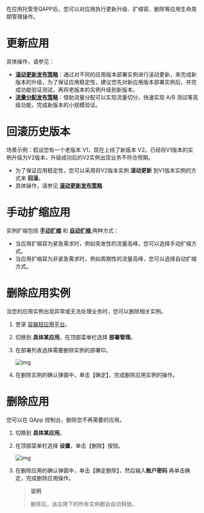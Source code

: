 在应用托管至QAPP后，您可以对应用执行更新升级、扩缩容、删除等应用生命周期管理操作。



# **更新应用**

具体操作，请参见：

- [**滚动更新发布策略**](/qapp/development_guidelines/12329/scroll-to-update)：通过对不同的应用版本部署实例进行滚动更新，来完成新版本的升级，为了保证应用稳定性，建议您先对新应用版本部署实例后，并完成功能验证测试，再将老版本的实例升级到新版本。
- [**流量分配发布策略**](/qapp/development_guidelines/12331/flow-distribution01)：借助流量分配可以实现流量切分，快速实现 A/B 测试等高级功能，完成新版本的小规模验证。



# **回滚历史版本**

场景示例：假设您有一个老版本 V1，现在上线了新版本 V2。已经将V1版本的实例升级为V2版本，升级成功后的V2实例出现业务不符合预期。

- 为了保证应用稳定性，您可以采用将V2版本实例 **滚动更新** 到V1版本实例的方式来 **回滚**。
- 具体操作，请参见 [**滚动更新发布策略**](/qapp/development_guidelines/12329/scroll-to-update)



# **手动扩缩应用**

实例扩缩包括 [**手动扩缩**](/qapp/development_guidelines/12326/manually-enlarge-shrinks) 和 [**自动扩缩** ](/qapp/development_guidelines/12327/automatic-enlarge-shrinks)两种方式：

- 当应用扩缩容为紧急需求时，例如突发性的流量高峰，您可以选择手动扩缩方式。
- 当应用扩缩容为非紧急需求时，例如周期性的流量高峰，您可以选择自动扩缩方式。



# **删除应用实例**

当您的应用实例出现异常或无法处理业务时，您可以删除相关实例。

1. 登录 [容器轻应用平台](https://portal.qiniu.com/dora/qapp)。

2. 切换到 **具体某应用**，在顶部菜单栏选择 **部署管理**。

3. 在部署列表选择需要删除实例的部署ID。

   ![img](https://dora-doc.qiniu.com/WX20221103-201145%402x.png)

4. 在删除实例的确认弹窗中，单击【确定】，完成删除应用实例的操作。



# **删除应用**

您可以在 QApp 控制台，删除您不再需要的应用。

1. 切换到 **具体某应用**。

2. 在顶部菜单栏选择 **设置**，单击【删除】按钮。

   ![img](https://dora-doc.qiniu.com/WX20221103-201259%402x.png)

3. 在删除应用的确认弹窗中，单击【确定删除】，然后输入**账户密码** 再单击确定，完成删除应用操作。

   > **说明**
   >
   > 删除后，该应用下的所有实例都会自动释放。








